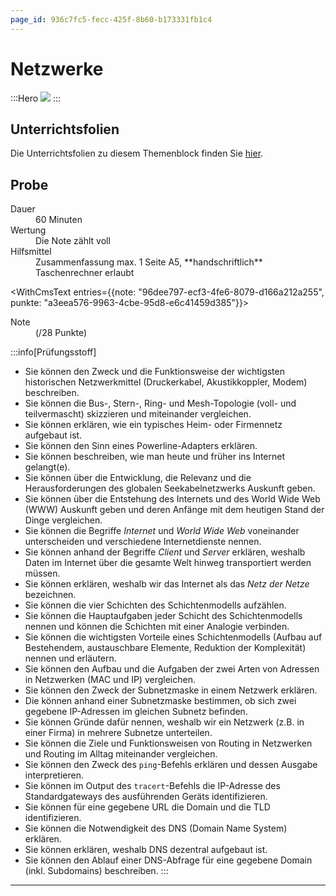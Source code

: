 ```yaml
---
page_id: 936c7fc5-fecc-425f-8b60-b173331fb1c4
---
```



# Netzwerke

:::Hero ![](./img/www-around-wikipedia.png) :::

## Unterrichtsfolien

Die Unterrichtsfolien zu diesem Themenblock finden Sie [hier](https://erzbe-my.sharepoint.com/:f:/g/personal/silas_berger_gbsl_ch/EjAldYfS4sBOpYrvJDosqiMByMNQYZjwdf24I761-PtOOA?e=bV4njC).

## Probe

<DefinitionList>
  <dt>Dauer</dt>
  <dd>60 Minuten</dd>

<dt>Wertung</dt>
<dd>Die Note zählt voll</dd>

<dt>Hilfsmittel</dt>
<dd>Zusammenfassung max. 1 Seite A5, **handschriftlich**</dd>
<dd>Taschenrechner erlaubt</dd>

  <WithCmsText entries={{note: "96dee797-ecf3-4fe6-8079-d166a212a255", punkte: "a3eea576-9963-4cbe-95d8-e6c41459d385"}}>
    <dt>Note</dt>
    <dd>__<CmsText name="note" />__ (<CmsText name="punkte" />/28 Punkte)</dd>
  </WithCmsText>
</DefinitionList>

:::info[Prüfungsstoff]

- Sie können den Zweck und die Funktionsweise der wichtigsten historischen Netzwerkmittel (Druckerkabel, Akustikkoppler, Modem) beschreiben.
- Sie können die Bus-, Stern-, Ring- und Mesh-Topologie (voll- und teilvermascht) skizzieren und miteinander vergleichen.
- Sie können erklären, wie ein typisches Heim- oder Firmennetz aufgebaut ist.
- Sie können den Sinn eines Powerline-Adapters erklären.
- Sie können beschreiben, wie man heute und früher ins Internet gelangt(e).
- Sie können über die Entwicklung, die Relevanz und die Herausforderungen des globalen Seekabelnetzwerks Auskunft geben.
- Sie können über die Entstehung des Internets und des World Wide Web (WWW) Auskunft geben und deren Anfänge mit dem heutigen Stand der Dinge vergleichen.
- Sie können die Begriffe _Internet_ und _World Wide Web_ voneinander unterscheiden und verschiedene Internetdienste nennen.
- Sie können anhand der Begriffe _Client_ und _Server_ erklären, weshalb Daten im Internet über die gesamte Welt hinweg transportiert werden müssen.
- Sie können erklären, weshalb wir das Internet als das _Netz der Netze_ bezeichnen.
- Sie können die vier Schichten des Schichtenmodells aufzählen.
- Sie können die Hauptaufgaben jeder Schicht des Schichtenmodells nennen und können die Schichten mit einer Analogie verbinden.
- Sie können die wichtigsten Vorteile eines Schichtenmodells (Aufbau auf Bestehendem, austauschbare Elemente, Reduktion der Komplexität) nennen und erläutern.
- Sie können den Aufbau und die Aufgaben der zwei Arten von Adressen in Netzwerken (MAC und IP) vergleichen.
- Sie können den Zweck der Subnetzmaske in einem Netzwerk erklären.
- Die können anhand einer Subnetzmaske bestimmen, ob sich zwei gegebene IP-Adressen im gleichen Subnetz befinden.
- Sie können Gründe dafür nennen, weshalb wir ein Netzwerk (z.B. in einer Firma) in mehrere Subnetze unterteilen.
- Sie können die Ziele und Funktionsweisen von Routing in Netzwerken und Routing im Alltag miteinander vergleichen.
- Sie können den Zweck des `ping`-Befehls erklären und dessen Ausgabe interpretieren.
- Sie können im Output des `tracert`-Befehls die IP-Adresse des Standardgateways des ausführenden Geräts identifizieren.
- Sie können für eine gegebene URL die Domain und die TLD identifizieren.
- Sie können die Notwendigkeit des DNS (Domain Name System) erklären.
- Sie können erklären, weshalb DNS dezentral aufgebaut ist.
- Sie können den Ablauf einer DNS-Abfrage für eine gegebene Domain (inkl. Subdomains) beschreiben. :::

---
